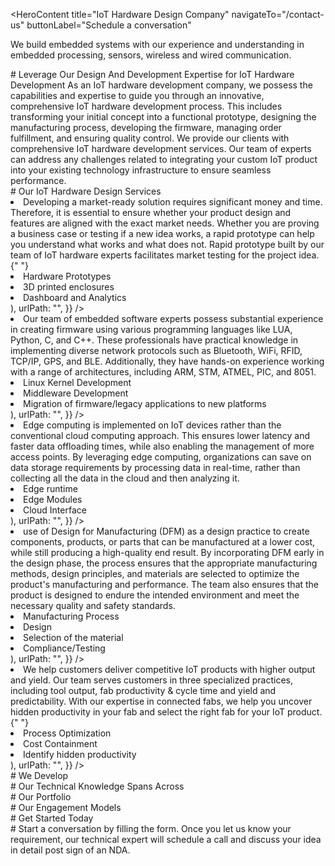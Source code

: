 <HeroContent
  title="IoT Hardware Design Company"
  navigateTo="/contact-us"
  buttonLabel="Schedule a conversation"
>
  We build embedded systems with our experience and understanding in embedded
  processing, sensors, wireless and wired communication.
</HeroContent>
<ClientCompaniesComponent />

<div className="w-full flex flex-col items-center justify-center text-center">
  # Leverage Our Design And Development Expertise for IoT Hardware Development
  As an IoT hardware development company, we possess the capabilities and
  expertise to guide you through an innovative, comprehensive IoT hardware
  development process. This includes transforming your initial concept into a
  functional prototype, designing the manufacturing process, developing the
  firmware, managing order fulfillment, and ensuring quality control. We provide
  our clients with comprehensive IoT hardware development services. Our team of
  experts can address any challenges related to integrating your custom IoT
  product into your existing technology infrastructure to ensure seamless
  performance.
</div>

<div className="w-full text-center"># Our IoT Hardware Design Services</div>

<section className="grid grid-col-1 gap-10 w-full py-16">
  <section className="w-full col-span-1 cursor-pointer">
    <ServiceCard
      service={{
        id: 1,
        image: "/services/RapidPrototyping",
        title: "Rapid Prototyping",
        description: (
          <ul>
            <li>
              Developing a market-ready solution requires significant money and
              time. Therefore, it is essential to ensure whether your product
              design and features are aligned with the exact market needs.
              Whether you are proving a business case or testing if a new idea
              works, a rapid prototype can help you understand what works and
              what does not. Rapid prototype built by our team of IoT hardware
              experts facilitates market testing for the project idea.{" "}
            </li>
            <li>Hardware Prototypes</li>
            <li>3D printed enclosures</li>
            <li>Dashboard and Analytics</li>
          </ul>
        ),
        urlPath: "",
      }}
    />
  </section>
  <section className="w-full col-span-1 cursor-pointer">
    <ServiceCard
      service={{
        id: 2,
        image: "/services/FirmwareDevelopment",
        title: "Custom Firmware Development",
        description: (
          <ul>
            <li>
              Our team of embedded software experts possess substantial
              experience in creating firmware using various programming
              languages like LUA, Python, C, and C++. These professionals have
              practical knowledge in implementing diverse network protocols such
              as Bluetooth, WiFi, RFID, TCP/IP, GPS, and BLE. Additionally, they
              have hands-on experience working with a range of architectures,
              including ARM, STM, ATMEL, PIC, and 8051.
            </li>
            <li>Linux Kernel Development</li>
            <li>Middleware Development</li>
            <li>Migration of firmware/legacy applications to new platforms</li>
          </ul>
        ),
        urlPath: "",
      }}
    />
  </section>
  <section className="w-full col-span-1 cursor-pointer">
    <ServiceCard
      service={{
        id: 3,
        image: "/services/EdgeComputing",
        title: "Edge Computing",
        description: (
          <ul>
            <li>
              Edge computing is implemented on IoT devices rather than the
              conventional cloud computing approach. This ensures lower latency
              and faster data offloading times, while also enabling the
              management of more access points. By leveraging edge computing,
              organizations can save on data storage requirements by processing
              data in real-time, rather than collecting all the data in the
              cloud and then analyzing it.
            </li>
            <li>Edge runtime</li>
            <li>Edge Modules</li>
            <li>Cloud Interface</li>
          </ul>
        ),
        urlPath: "",
      }}
    />
  </section>
  <section className="w-full col-span-1 cursor-pointer">
    <ServiceCard
      service={{
        id: 4,
        image: "/services/DFM",
        title: "Design for Manufacturing",
        description: (
          <ul>
            <li>
              use of Design for Manufacturing (DFM) as a design practice to
              create components, products, or parts that can be manufactured at
              a lower cost, while still producing a high-quality end result. By
              incorporating DFM early in the design phase, the process ensures
              that the appropriate manufacturing methods, design principles, and
              materials are selected to optimize the product's manufacturing and
              performance. The team also ensures that the product is designed to
              endure the intended environment and meet the necessary quality and
              safety standards.
            </li>
            <li>Manufacturing Process</li>
            <li>Design</li>
            <li>Selection of the material</li>
            <li>Compliance/Testing</li>
          </ul>
        ),
        urlPath: "",
      }}
    />
  </section>
  <section className="w-full col-span-1 cursor-pointer">
    <ServiceCard
      service={{
        id: 5,
        image: "/services/FabSelection",
        title: "Assistance with Fab Selection",
        description: (
          <ul>
            <li>
              We help customers deliver competitive IoT products with higher
              output and yield. Our team serves customers in three specialized
              practices, including tool output, fab productivity & cycle time
              and yield and predictability. With our expertise in connected
              fabs, we help you uncover hidden productivity in your fab and
              select the right fab for your IoT product.{" "}
            </li>
            <li>Process Optimization</li>
            <li>Cost Containment</li>
            <li>Identify hidden productivity</li>
          </ul>
        ),
        urlPath: "",
      }}
    />
  </section>
</section>

<div className="w-full text-center"># We Develop</div>

<section className="grid grid-cols-3 gap-10 w-full py-16">
  <section className="w-full col-span-1 cursor-pointer">
    <ServiceCard
      service={{
        id: 1,
        image: "/services/SmartWearables",
        title: "Smart Wearables",
        urlPath: "",
      }}
    />
  </section>
  <section className="w-full col-span-1 cursor-pointer">
    <ServiceCard
      service={{
        id: 2,
        image: "/services/SecurityCameras",
        title: "Security Cameras",
        urlPath: "",
      }}
    />
  </section>
  <section className="w-full col-span-1 cursor-pointer">
    <ServiceCard
      service={{
        id: 3,
        image: "/services/HealthMonitoringDevices",
        title: "Health Monitoring Devices",
        urlPath: "",
      }}
    />
  </section>
  <section className="w-full col-span-1 cursor-pointer">
    <ServiceCard
      service={{
        id: 4,
        image: "/services/HomeAutomationControllers",
        title: "Home Automation Controllers",
        urlPath: "",
      }}
    />
  </section>
  <section className="w-full col-span-1 cursor-pointer">
    <ServiceCard
      service={{
        id: 5,
        image: "/services/ConnectedConsumerProducts",
        title: "Connected Consumer Products",
        urlPath: "",
      }}
    />
  </section>
  <section className="w-full col-span-1 cursor-pointer">
    <ServiceCard
      service={{
        id: 6,
        image: "/services/SportsActivityTrackers",
        title: "Sports Activity Trackers",
        urlPath: "",
      }}
    />
  </section>
  <section className="w-full col-span-1 cursor-pointer">
    <ServiceCard
      service={{
        id: 7,
        image: "/services/EnvironmentalSensors",
        title: "Environmental Sensors",
        urlPath: "",
      }}
    />
  </section>
  <section className="w-full col-span-1 cursor-pointer">
    <ServiceCard
      service={{
        id: 8,
        image: "/services/ConnectedProductionSystems",
        title: "Connected Production Systems",
        urlPath: "",
      }}
    />
  </section>
  <section className="w-full col-span-1 cursor-pointer">
    <ServiceCard
      service={{
        id: 9,
        image: "/services/ConstrainedSensorEdgeDevices",
        title: "Constrained Sensor Edge Devices",
        urlPath: "",
      }}
    />
  </section>
</section>

<div className="w-full text-center"># Our Technical Knowledge Spans Across</div>

<section className="grid grid-cols-4 gap-10 w-full py-16">
  <section className="w-full col-span-1 cursor-pointer">
    <ServiceCard
      service={{
        id: 1,
        image: "/services/ProcessorArchitectures",
        title: "Processor Architectures",
        urlPath: "",
      }}
    />
  </section>
  <section className="w-full col-span-1 cursor-pointer">
    <ServiceCard
      service={{
        id: 2,
        image: "/services/WirelessTechnologies",
        title: "Wireless Technologies",
        urlPath: "",
      }}
    />
  </section>
  <section className="w-full col-span-1 cursor-pointer">
    <ServiceCard
      service={{
        id: 3,
        image: "/services/BoardValidation.",
        title: "Board validation and manufacturing test software",
        urlPath: "",
      }}
    />
  </section>
  <section className="w-full col-span-1 cursor-pointer">
    <ServiceCard
      service={{
        id: 4,
        image: "/services/Sensors",
        title: "Sensors",
        urlPath: "",
      }}
    />
  </section>
</section>

<div className="w-full text-center"># Our Portfolio</div>

<section className="grid grid-cols-3 gap-10 w-full py-16">
  <section className="w-full col-span-1 cursor-pointer">
    <ServiceCard
      service={{
        id: 1,
        image: "/services/HiAryaImage",
        title: "HiArya",
        description:
          "Our team of IoT, AI, ML, Mechanical, and Electrical experts worked together to create a smart tea maker that enables users to make their recipe from the web interface, mobile app, and machine itself. The combination of IoT and AI resulted in a fully automatic Tea Maker Robot.",
        urlPath: "",
      }}
    />
  </section>
  <section className="w-full col-span-1 cursor-pointer">
    <ServiceCard
      service={{
        id: 2,
        image: "/services/EtonImage",
        title: "ETON",
        description:
          "The client required a multi-room audio solution controlled by Android and iOS devices to communicate with multiple speakers without audio latency. They wanted that the app should support local media content, NAS music source, Bluetooth, Airplay and Google Chromecast.",
        urlPath: "",
      }}
    />
  </section>
  <section className="w-full col-span-1 cursor-pointer">
    <ServiceCard
      service={{
        id: 3,
        image: "/services/controlmultiplespeakersRIVAWAND",
        title: "Audio Design Expert",
        description:
          "Rikki Farr, a veteran in the music industry who has worked with music legends- The Beatles and Jimi Hendrix, is the man behind RIVA WAND speakers. The audio manufacturers engaged us to build an app that could connect the speakers to bestow unrivaled symphonic experience to its users.",
        urlPath: "",
      }}
    />
  </section>
</section>

<div
  style={{
    display: "flex",
    justifyContent: "center",
    alignItems: "center",
    gap: "20px",
  }}
>
  <div># Our Engagement Models</div>
</div>

<section className="grid grid-cols-3 gap-10 w-full py-16">
  <section className="w-full col-span-1 cursor-pointer">
    <ServiceCard
      service={{
        id: 1,
        image: "/servicesPage/DedicatedTeam",
        title: "Dedicated Development Team",
        description:
          "Our skilled development team utilizes state-of-the-art artificial intelligence and machine learning technologies to provide our clients with exceptional services and personalized solutions.",
        urlPath: "",
      }}
    />
  </section>
  <section className="w-full col-span-1 cursor-pointer">
    <ServiceCard
      service={{
        id: 2,
        image: "/servicesPage/TeamExtention",
        title: "Team Extension",
        description:
          "Our team extension approach is intended to help clients who want to grow their teams by providing the specific skills and knowledge required for their initiatives.",
        urlPath: "/",
      }}
    />
  </section>
  <section className="w-full col-span-1 cursor-pointer">
    <ServiceCard
      service={{
        id: 3,
        image: "/servicesPage/ProjectBasedModel",
        title: "Project-based Model",
        description:
          "Our client-focused, project-driven methodology, bolstered by our skilled software development team, is committed to encouraging collaboration with clients and attaining their unique project goals.",
        urlPath: "",
      }}
    />
  </section>
</section>

<div className="w-full text-center"># Get Started Today</div>

<section className="grid grid-cols-4 gap-10 w-full py-16">
  <section className="w-full col-span-1 cursor-pointer">
    <ServiceCard
      service={{
        id: 1,
        image: "",
        title: "1. Get in Touch",
        description:
          "Complete the contact form secured by a non-disclosure agreement, select a time on our calendar, and arrange a video conference with our specialists.",
        urlPath: "",
      }}
    />
  </section>
  <section className="w-full col-span-1 cursor-pointer">
    <ServiceCard
      service={{
        id: 2,
        image: "",
        title: "2. Get a Consultation",
        description:
          "Get on a call with our team to know the feasibility of your project idea.",
        urlPath: "",
      }}
    />
  </section>
  <section className="w-full col-span-1 cursor-pointer">
    <ServiceCard
      service={{
        id: 3,
        image: "",
        title: "3. Get a Cost Estimate",
        description:
          "Based on the project requirements, we share a project proposal with budget and timeline estimates.",
        urlPath: "",
      }}
    />
  </section>
  <section className="w-full col-span-1 cursor-pointer">
    <ServiceCard
      service={{
        id: 4,
        image: "",
        title: "4. Project Kickoff",
        description:
          "Once the project is signed, we bring together a team from a range of disciplines to kick start your project.",
        urlPath: "",
      }}
    />
  </section>
</section>

<div className="w-full flex flex-col items-center justify-center text-center">
  # Start a conversation by filling the form. Once you let us know your
  requirement, our technical expert will schedule a call and discuss your idea
  in detail post sign of an NDA.
</div>
